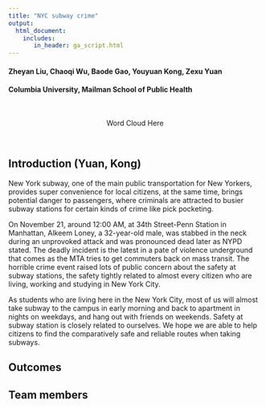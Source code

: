 ```yaml
---
title: "NYC subway crime"
output: 
  html_document:
    includes:
       in_header: ga_script.html
---
```


<link rel="stylesheet" href="academicons.css"/>
<link rel="stylesheet" href="styles.css" type="text/css">


#### Zheyan Liu, Chaoqi Wu, Baode Gao, Youyuan Kong, Zexu Yuan
#### Columbia University, Mailman School of Public Health

<br>
<center>

Word Cloud Here

</center>
<br>

## Introduction (Yuan, Kong)

New York subway, one of the main public transportation for New Yorkers, provides super convenience for local citizens, at the same time, brings potential danger to passengers, where criminals are attracted to busier subway stations for certain kinds of crime like pick pocketing. 

On November 21, around 12:00 AM, at 34th Street-Penn Station in Manhattan, Alkeem Loney, a 32-year-old male, was stabbed in the neck during an unprovoked attack and was pronounced dead later as NYPD stated. The deadly incident is the latest in a pate of violence underground that comes as the MTA tries to get commuters back on mass transit. The horrible crime event raised lots of public concern about the safety at subway stations, the safety tightly related to almost every citizen who are living, working and studying in New York City. 

As students who are living here in the New York City, most of us will almost take subway to the campus in early morning and back to apartment in nights on weekdays, and hang out with friends on weekends. Safety at subway station is closely related to ourselves. We hope we are able to help citizens to find the comparatively safe and reliable routes when taking subways.


## Outcomes


## Team members



